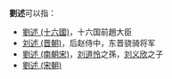 '''劉述'''可以指：
* [[劉述_(十六國)|劉述 (十六國)]]，十六国前趙大臣
* [[刘舆#子|刘述 (晋朝)]]，后赵侍中，东晋骁骑将军
* [[劉述_(南朝宋)|劉述 (南朝宋)]]，[[刘道怜|刘道怜]]之孫，[[刘义欣|刘义欣]]之子
* [[劉述_(宋朝)|劉述 (宋朝)]]

{{disambig|Cat=二字劉姓人名消歧義|shu}}